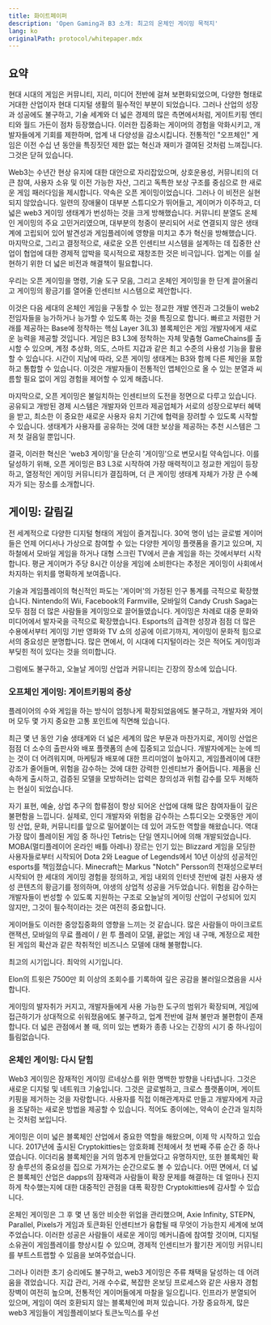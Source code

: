 ```yaml
---
title: 화이트페이퍼
description: 'Open Gaming과 B3 소개: 최고의 온체인 게이밍 목적지'
lang: ko
originalPath: protocol/whitepaper.mdx
---
```

## 요약

현대 시대의 게임은 커뮤니티, 지리, 미디어 전반에 걸쳐 보편화되었으며, 다양한 형태로 거대한 산업이자 현대 디지털 생활의 필수적인 부분이 되었습니다. 그러나 산업의 성장과 성공에도 불구하고, 기술 세계와 더 넓은 경제의 많은 측면에서처럼, 게이트키핑 엔티티와 월드 가든이 점차 등장했습니다. 이러한 집중화는 게이머의 경험을 악화시키고, 개발자들에게 기회를 제한하며, 업계 내 다양성을 감소시킵니다. 전통적인 "오프체인" 게임은 이전 수십 년 동안을 특징짓던 제한 없는 혁신과 재미가 결여된 것처럼 느껴집니다. 그것은 닫혀 있습니다.

Web3는 수년간 현상 유지에 대한 대안으로 자리잡았으며, 상호운용성, 커뮤니티의 더 큰 참여, 사용자 소유 및 이전 가능한 자산, 그리고 독특한 보상 구조를 중심으로 한 새로운 게임 패러다임을 제시합니다. 약속은 오픈 게이밍이었습니다. 그러나 이 비전은 실현되지 않았습니다. 일련의 장애물이 대부분 스튜디오가 뛰어들고, 게이머가 이주하고, 더 넓은 web3 게이밍 생태계가 번성하는 것을 크게 방해했습니다. 커뮤니티 분열도 온체인 게이밍의 주요 고민거리였으며, 대부분의 청중이 분리되어 서로 연결되지 않은 생태계에 고립되어 있어 발견성과 게임플레이에 영향을 미치고 추가 혁신을 방해했습니다. 마지막으로, 그리고 결정적으로, 새로운 오픈 인센티브 시스템을 설계하는 데 집중한 산업이 협업에 대한 경제적 압박을 묵시적으로 재창조한 것은 비극입니다. 업계는 이를 실현하기 위한 더 넓은 비전과 해결책이 필요합니다.

우리는 오픈 게이밍을 명령, 기술 도구 모음, 그리고 온체인 게이밍을 한 단계 끌어올리고 게이밍의 황금기를 열어줄 인센티브 시스템으로 제안합니다.

이것은 다음 세대의 온체인 게임을 구동할 수 있는 정교한 개발 엔진과 그것들이 web2 전임자들을 능가하거나 능가할 수 있도록 하는 것을 특징으로 합니다. 빠르고 저렴한 거래를 제공하는 Base에 정착하는 핵심 Layer 3(L3) 블록체인은 게임 개발자에게 새로운 능력을 제공할 것입니다. 게임은 B3 L3에 정착하는 자체 맞춤형 GameChains를 출시할 수 있으며, 계정 추상화, 의도, 스마트 지갑과 같은 최고 수준의 사용성 기능을 활용할 수 있습니다. 시간이 지남에 따라, 오픈 게이밍 생태계는 B3와 함께 다른 체인을 포함하고 통합할 수 있습니다. 이것은 개발자들이 전통적인 앱체인으로 올 수 있는 분열과 씨름할 필요 없이 게임 경험을 제어할 수 있게 해줍니다.

마지막으로, 오픈 게이밍은 불일치하는 인센티브의 도전을 정면으로 다루고 있습니다. 공유되고 개방된 경제 시스템은 개발자와 인프라 제공업체가 서로의 성장으로부터 혜택을 받고, 최소한 이 중요한 새로운 사용자 유치 기간에 협력을 장려할 수 있도록 시작할 수 있습니다. 생태계가 사용자를 공유하는 것에 대한 보상을 제공하는 추천 시스템은 그저 첫 걸음일 뿐입니다.

결국, 이러한 혁신은 'web3 게이밍'을 단순히 '게이밍'으로 변모시킬 약속입니다. 이를 달성하기 위해, 오픈 게이밍은 B3 L3로 시작하여 가장 매력적이고 정교한 게임이 등장하고, 열정적인 게이밍 커뮤니티가 결집하며, 더 큰 게이밍 생태계 자체가 가장 큰 수혜자가 되는 장소를 소개합니다.

## 게이밍: 갈림길

전 세계적으로 다양한 디지털 형태의 게임이 즐겨집니다. 30억 명이 넘는 글로벌 게이머들은 언제 어디서나 가상으로 참여할 수 있는 다양한 게이밍 플랫폼을 즐기고 있으며, 지하철에서 모바일 게임을 하거나 대형 스크린 TV에서 콘솔 게임을 하는 것에서부터 시작합니다. 평균 게이머가 주당 8시간 이상을 게임에 소비한다는 추정은 게이밍이 사회에서 차지하는 위치를 명확하게 보여줍니다.

기술과 게임플레이의 혁신적인 파도는 '게이머'의 가정된 인구 통계를 극적으로 확장했습니다. Nintendo의 Wii, Facebook의 Farmville, 모바일의 Candy Crush Saga는 모두 점점 더 많은 사람들을 게이밍으로 끌어들였습니다. 게이밍은 차례로 대중 문화와 미디어에서 발자국을 극적으로 확장했습니다. Esports의 급격한 성장과 점점 더 많은 수용에서부터 게이밍 기반 영화와 TV 쇼의 성공에 이르기까지, 게이밍이 문화적 힘으로서의 중요성은 분명합니다. 많은 면에서, 이 시대에 디지털이라는 것은 적어도 게이밍과 부딪힌 적이 있다는 것을 의미합니다.

그럼에도 불구하고, 오늘날 게이밍 산업과 커뮤니티는 긴장의 장소에 있습니다.

### 오프체인 게이밍: 게이트키핑의 증상

플레이어의 수와 게임을 하는 방식이 엄청나게 확장되었음에도 불구하고, 개발자와 게이머 모두 몇 가지 중요한 고통 포인트에 직면해 있습니다.

최근 몇 년 동안 기술 생태계와 더 넓은 세계의 많은 부문과 마찬가지로, 게이밍 산업은 점점 더 소수의 출판사와 배포 플랫폼의 손에 집중되고 있습니다. 개발자에게는 눈에 띄는 것이 더 어려워지며, 마케팅과 배포에 대한 프리미엄이 높아지고, 게임플레이에 대한 강조가 줄어들며, 위험을 감수하는 것에 대한 강력한 인센티브가 줄어듭니다. 제품을 신속하게 출시하고, 검증된 모델을 모방하려는 압력은 창의성과 위험 감수를 모두 저해하는 현실이 되었습니다.

자기 표현, 예술, 상업 추구의 합류점이 항상 되어온 산업에 대해 많은 참여자들이 깊은 불편함을 느낍니다. 실제로, 인디 개발자와 위험을 감수하는 스튜디오는 오랫동안 게이밍 산업, 문화, 커뮤니티를 앞으로 밀어붙이는 데 있어 과도한 역할을 해왔습니다. 역대 가장 많이 플레이된 게임 중 하나인 Tetris는 단일 엔지니어에 의해 개발되었습니다. MOBA(멀티플레이어 온라인 배틀 아레나) 장르는 인기 있는 Blizzard 게임을 모딩한 사용자들로부터 시작되어 Dota 2와 League of Legends에서 10년 이상의 성공적인 esports를 책임졌습니다. Minecraft는 Markus "Notch" Persson의 천재성으로부터 시작되어 한 세대의 게이밍 경험을 정의하고, 게임 내외의 인터넷 전반에 걸친 사용자 생성 콘텐츠의 황금기를 정의하며, 야생의 상업적 성공을 거두었습니다. 위험을 감수하는 개발자들이 번성할 수 있도록 지원하는 구조로 오늘날의 게이밍 산업이 구성되어 있지 않지만, 그것이 필수적이라는 것은 여전히 중요합니다.

게이머들도 이러한 중앙집중화의 영향을 느끼는 것 같습니다. 많은 사람들이 마이크로트랜잭션, 모바일의 무료 플레이 / 윈 투 플레이 모델, 끝없는 게임 내 구매, 계정으로 제한된 게임의 확산과 같은 착취적인 비즈니스 모델에 대해 불평합니다.

최고의 시기입니다. 최악의 시기입니다.

<Note>
Elon의 트윗은 7500만 회 이상의 조회수를 기록하여 깊은 공감을 불러일으켰음을 시사합니다.
</Note>

게이밍의 발자취가 커지고, 개발자들에게 사용 가능한 도구의 범위가 확장되며, 게임에 접근하기가 상대적으로 쉬워졌음에도 불구하고, 업계 전반에 걸쳐 불만과 불편함이 존재합니다. 더 넓은 관점에서 볼 때, 의미 있는 변화가 종종 나오는 긴장의 시기 중 하나임이 틀림없습니다.

### 온체인 게이밍: 다시 닫힘

Web3 게이밍은 잠재적인 게이밍 르네상스를 위한 명백한 방향을 나타냅니다. 그것은 새로운 디지털 및 네트워크 기술입니다. 그것은 글로벌하고, 크로스 플랫폼이며, 게이트키핑을 제거하는 것을 자랑합니다. 사용자를 직접 이해관계자로 만들고 개발자에게 자금을 조달하는 새로운 방법을 제공할 수 있습니다. 적어도 종이에는, 약속이 순간과 일치하는 것처럼 보입니다.

게이밍은 이미 넓은 블록체인 산업에서 중요한 역할을 해왔으며, 이제 막 시작하고 있습니다. 2017년에 출시된 Cryptokitties는 암호화폐 전체에서 첫 번째 주류 순간 중 하나였습니다. 이더리움 블록체인을 거의 멈추게 만들었다고 유명하지만, 또한 블록체인 확장 솔루션의 중요성을 집으로 가져가는 순간으로도 볼 수 있습니다. 어떤 면에서, 더 넓은 블록체인 산업은 dapps의 잠재력과 사람들이 확장 문제를 해결하는 데 얼마나 진지하게 착수했는지에 대한 대중적인 관점을 대폭 확장한 Cryptokitties에 감사할 수 있습니다.

온체인 게이밍은 그 후 몇 년 동안 비슷한 위업을 관리했으며, Axie Infinity, STEPN, Parallel, Pixels가 게임과 토큰화된 인센티브가 융합될 때 무엇이 가능한지 세계에 보여주었습니다. 이러한 성공은 사람들이 새로운 게이밍 메커니즘에 참여할 것이며, 디지털 소유권이 게임플레이를 향상시킬 수 있으며, 경제적 인센티브가 활기찬 게이밍 커뮤니티를 부트스트랩할 수 있음을 보여주었습니다.

그러나 이러한 초기 승리에도 불구하고, web3 게이밍은 주류 채택을 달성하는 데 어려움을 겪었습니다. 지갑 관리, 거래 수수료, 복잡한 온보딩 프로세스와 같은 사용자 경험 장벽이 여전히 높으며, 전통적인 게이머들에게 마찰을 일으킵니다. 인프라가 분열되어 있으며, 게임이 여러 호환되지 않는 블록체인에 퍼져 있습니다. 가장 중요하게, 많은 web3 게임들이 게임플레이보다 토큰노믹스를 우선
